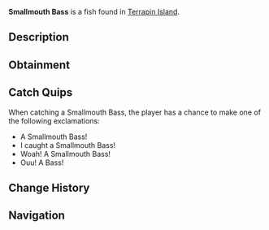 {{FishInfobox
|image          = Smallmouth Bass.png
|rarity         = Common
|sea            = First Sea
|location       = [[Terrapin Island]]
|sublocation    = Freshwater
|sources        = Fishing Rod
|radar_location = 
|xp             = 90
|weather        = Windy
|time           = 
|season         = Spring, Summer
|bait           = Worm
|base_weight    = 1.7
|base_value     = 70
|weight_range   = 1.2
|base_chance    = 75
|base_resil     = 80
}}
'''Smallmouth Bass''' is a {{Rarity|Common}} fish found in [[Terrapin Island]].

== Description ==
{{Description|The Smallmouth Bass is a popular freshwater fish known for its fighting spirit and preference for clear, cool waters. It has a streamlined body with a greenish-brown coloration and distinctive horizontal stripes.  It can be found in plenty of freshwaters, but is native to Terrapin Islands filtered water.|Bestiary Entry}}

== Obtainment ==
{{Description|Can be found in freshwaters and in the filtered waters of Terrapin Island.|Bestiary Hint}}
{{Fish Availability|
Terrapin Island/Olm Cave
Terrapin Island/Surrounding Ocean
|top_rods      = 
Free Spirit Rod\240683.33\158967.09;
Leviathan's Fang Rod\237443.33\166493.11;
Trident Rod\231983.27\127400.15;
Azure Of Lagoon\227774.59\196897.23;
No-Life Rod\214052.36\185035.2;
Training Rod\182236.11\182236.11;
Resourceful Rod\185904.57\178326.6;
Flimsy Rod\137288.03\124854.78;
Rapid Rod\194807.1\187057.45;
Abyssal Specter Rod\201324.7\184534.12;
Wildflower Rod\198222.06\184209.48;
Rod Of Time\168354.95\165622.75;
Candy Cane Rod\155621.14\153095.59;
Challenger's Rod\201166.06\179945.04;
Blazebringer Rod\199592.77\179744.83;
Seraphic Rod\198915.41\181052.35;
Verdant Shear Rod\197234.04\183291.31;
Rod Of The Forgotten Fang\196945.42\165326.25;
Zeus Rod\196871.71\178554.7;
Rod Of The Depths\196047.84\150368.51;
Depthseeker Rod\194598.44\173332.34;
Avalanche Rod\192872.96\172378.95;
Astralhook Rod\192504.28\54285.88;
Rod Of The Exalted One\191980.39\141202.63;
Ethereal Prism Rod\191763.67\107413.57;
Volcanic Rod\190261.44\174393.54;
Steady Rod\98063.05\94297.38
|recommended   = Trident Rod
}}

== Catch Quips ==
When catching a Smallmouth Bass, the player has a chance to make one of the following exclamations:
* A Smallmouth Bass!
* I caught a Smallmouth Bass!
* Woah! A Smallmouth Bass!
* Ouu! A Bass!

== Change History ==
{{Change History|{{subst:Current Version}}}}

== Navigation ==
{{Fish Navbox|Terrapin Island}}